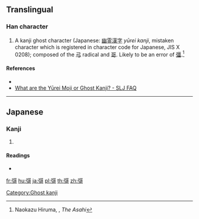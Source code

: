 {{character info/new}}
==Translingual==

===Han character===
{{Han char|rn=57|rad=弓|as=10|sn=13|four=|canj=NMRR|ids=⿰弓哥}}

# A kanji ghost character (Japanese: [[w:ja:幽霊漢字|幽霊漢字]] ''yūrei kanji'', mistaken character which is registered in character code for Japanese, JIS X 0208); composed of the [[弓]] radical and [[哥]]. Likely to be an error of [[彊]].<ref>Naokazu Hiruma, [http://www.asahi.com/special/kotoba/archive2015/moji/2011082400019.html {{lang|ja|大正十二年の幽霊文字}}], ''The Asahi''</ref>


====References====
* {{Han ref|kx=0360.301|hdz=21001.051|uh=5F41|ud=24385}}
* [http://www.sljfaq.org/afaq/yuureimoji.html What are the Yūrei Moji or Ghost Kanji? - SLJ FAQ]
<references />
----

==Japanese==

===Kanji===
{{ja-kanji|grade=|rs=弓10}}

# {{defn|lang=ja|sort=弓10}}

====Readings====
* {{ja-readings|on=[[せい]] (sei)|kun=}}

[[Category:Ghost kanji]]

[[fr:彁]]
[[hu:彁]]
[[ja:彁]]
[[pl:彁]]
[[th:彁]]
[[zh:彁]]